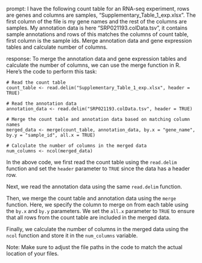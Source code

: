prompt:
I have the following count table for an RNA-seq experiment, rows are genes and columns are samples, "Supplementary_Table_1_exp.xlsx". The first column of the file is my gene names and the rest of the columns are samples. My annotation data is here  "SRP021193.colData.tsv", it contains sample annotations and rows of this matches the columns of count table, first column is the sample ids. Merge annotation data and gene expression tables and calculate number of columns.

response:
To merge the annotation data and gene expression tables and calculate the number of columns, we can use the merge function in R. 
Here's the code to perform this task:

```
# Read the count table
count_table <- read.delim("Supplementary_Table_1_exp.xlsx", header = TRUE)

# Read the annotation data
annotation_data <- read.delim("SRP021193.colData.tsv", header = TRUE)

# Merge the count table and annotation data based on matching column names
merged_data <- merge(count_table, annotation_data, by.x = "gene_name", by.y = "sample_id", all.x = TRUE)

# Calculate the number of columns in the merged data
num_columns <- ncol(merged_data)
```

In the above code, we first read the count table using the `read.delim` function and set the `header` parameter to `TRUE` since the data has a header row.

Next, we read the annotation data using the same `read.delim` function.

Then, we merge the count table and annotation data using the `merge` function. Here, we specify the column to merge on from each table using the `by.x` and `by.y` parameters. We set the `all.x` parameter to `TRUE` to ensure that all rows from the count table are included in the merged data.

Finally, we calculate the number of columns in the merged data using the `ncol` function and store it in the `num_columns` variable.

Note: Make sure to adjust the file paths in the code to match the actual location of your files.

